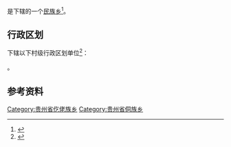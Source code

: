 {{中国乡级行政区|52/06/23/210/000}}

'''{{PAGENAMEBASE}}'''是{{PRC admin/fullname|52/06/23/210/000|3}}下辖的一个[[民族乡|民族乡]]<ref>{{PRC admin/ref sgc|{{PRC admin/parent|52/06/23/210/000}}}}</ref>。

== 行政区划 ==
{{PAGENAMEBASE}}下辖以下村级行政区划单位<ref>{{PRC admin/ref sgc|52/06/23/210/000}}</ref>：

{{PRC admin/children|52/06/23/210/000}}。

== 参考资料 ==
{{reflist}}

{{贵州行政区划小作品}}
{{PRC admin/navcat|52/06/23/210/000}}
[[Category:贵州省仡佬族乡|Category:贵州省仡佬族乡]]
[[Category:贵州省侗族乡|Category:贵州省侗族乡]]